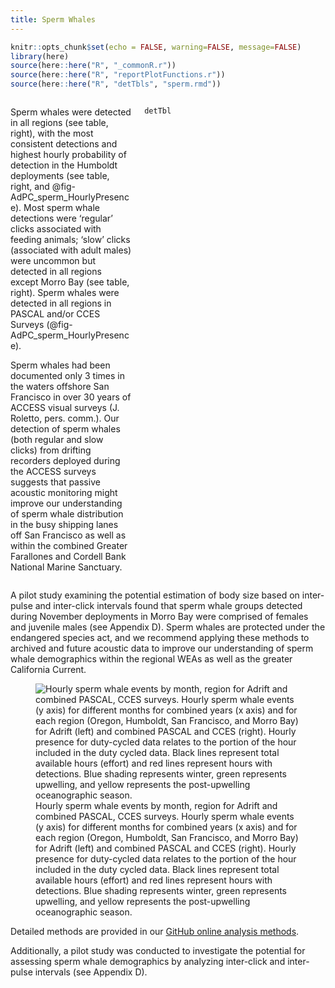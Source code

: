 ```yaml
---
title: Sperm Whales
---
```

```r
knitr::opts_chunk$set(echo = FALSE, warning=FALSE, message=FALSE)
library(here)
source(here::here("R", "_commonR.r"))
source(here::here("R", "reportPlotFunctions.r"))
source(here::here("R", "detTbls", "sperm.rmd"))

```
::: columns
::: {.column width="40%"}

Sperm whales were detected in all regions (see table, right), with the most consistent detections and highest hourly probability of detection in the Humboldt deployments (see table, right, and @fig-AdPC_sperm_HourlyPresence). Most sperm whale detections were ‘regular’ clicks associated with feeding animals; ‘slow’ clicks (associated with adult males) were uncommon but detected in all regions except Morro Bay (see table, right). Sperm whales were detected in all regions in PASCAL and/or CCES Surveys (@fig-AdPC_sperm_HourlyPresence).

Sperm whales had been documented only 3 times in the waters offshore San Francisco in over 30 years of ACCESS visual surveys (J. Roletto, pers. comm.). Our detection of sperm whales (both regular and slow clicks) from drifting recorders deployed during the ACCESS surveys suggests that passive acoustic monitoring might improve our understanding of sperm whale distribution in the busy shipping lanes off San Francisco as well as within the combined Greater Farallones and Cordell Bank National Marine Sanctuary.

:::

::: {.column width="60%"}

```r

detTbl
```

:::
:::



A pilot study examining the potential estimation of body size based on inter-pulse and inter-click intervals found that sperm whale groups detected during November deployments in Morro Bay were comprised of females and juvenile males (see Appendix D). Sperm whales are protected under the endangered species act, and we recommend applying these methods to archived and future acoustic data to improve our understanding of sperm whale demographics within the regional WEAs as well as the greater California Current.


![Hourly sperm whale events by month, region for Adrift and combined PASCAL, CCES surveys. Hourly sperm whale events (y axis) for different months for combined years (x axis) and for each region (Oregon, Humboldt, San Francisco, and Morro Bay) for Adrift (left) and combined PASCAL and CCES (right). Hourly presence for duty-cycled data relates to the portion of the hour included in the duty cycled data. Black lines represent total available hours (effort) and red lines represent hours with detections. Blue shading represents winter, green represents upwelling, and yellow represents the post-upwelling oceanographic season.](/figs/AdPC_sperm_HourlyPresence.png){#fig-AdPC_sperm_HourlyPresence fig-alt="Hourly presence of sperm whales detected during the Adrift study (left graph) and the combined PASCAL/CCES surveys (right graph). Detections in Oregon are shown in the top graphs, then Humboldt, San Francisco, and Morro Bay at the bottom. The number of hours is provided on the x-axis, and the date on the y-axis, with seasons shaded in blue for winter, green for upwelling, and yellow for the post-upwelling season. Effort is outlined with a black line, and hours of effort with detections are highlighted in red. Sperm whale detections varied by region and between the Adrift and combined PASCAL/CCES surveys, with higher detection rates in the Humboldt region."}





Detailed methods are provided in our [GitHub online analysis methods](https://sael-swfsc.github.io/adrift-analysis-methods/content/ToothedWhales/SpermWhales-Detection.html).

Additionally, a pilot study was conducted to investigate the potential for assessing sperm whale demographics by analyzing inter-click and inter-pulse intervals (see Appendix D).
